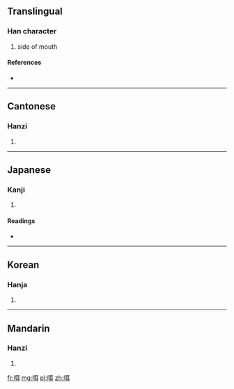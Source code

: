 ==Translingual==

===Han character===
{{Han char|rn=30|rad=口|as=06|sn=9|four=6104<sub>0</sub>|canj=口尸十 (RSJ), X口尸十 (XRSJ)}}

# side of mouth

====References====
* {{Han ref|kx=0186.010|dkj=03528|dj=0405.230|hdz=10612.040|uh=54A1|ud=21665|bh=CDFB|bd=52731}}

----

==Cantonese==

===Hanzi===
{{yue-hanzi|jyut=ji6, mai1, mai4|y=yih, māi, màih}}

# {{defn|lang=yue|sort=口06}}

----

==Japanese==

===Kanji===
{{ja-kanji|grade=|rs=口06}}

# {{defn|lang=ja|sort=口06}}

====Readings====
* {{ja-readings|on=[[じ]] (ji), [[に]] (ni)|kun=[[くちもと]] (kuchimoto), [[くち]] (kuchi)}}

----

==Korean==

===Hanja===
{{ko-hanja|hangeul=이|rv=i|mr=i}}

# {{defn|lang=ko|sort=口06}}

----

==Mandarin==

===Hanzi===
{{cmn-hanzi|pin=[[èr]] ([[er4]])|wg=erh<sup>4</sup>}}

# {{defn|lang=cmn|sort=口06}}

[[fr:咡]]
[[mg:咡]]
[[pl:咡]]
[[zh:咡]]